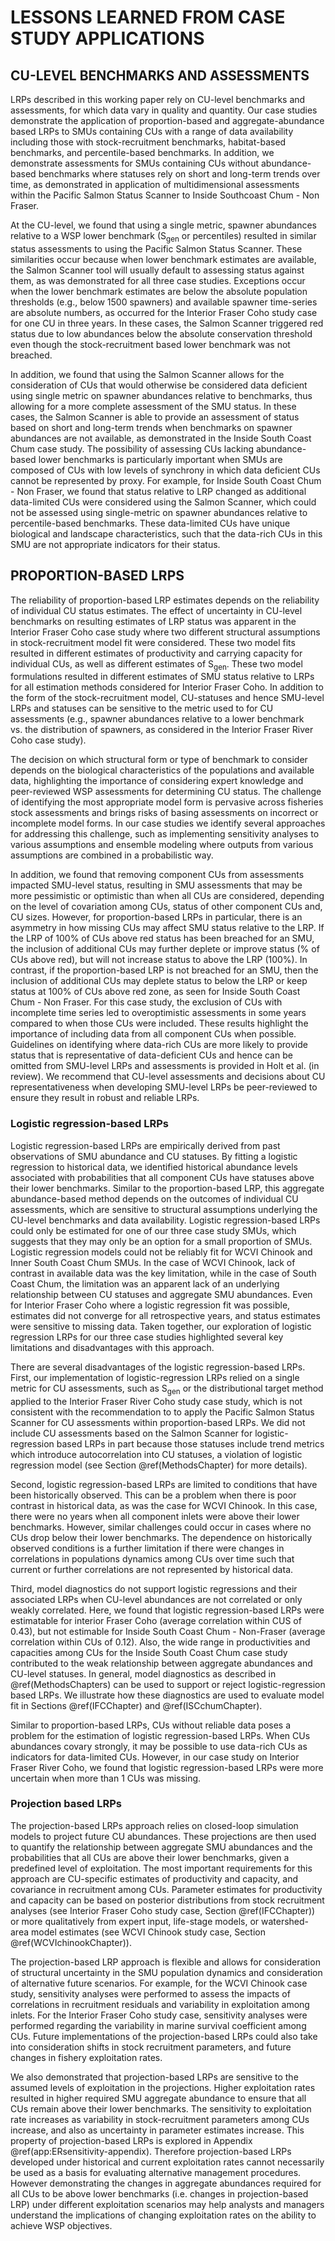 # LESSONS LEARNED FROM CASE STUDY APPLICATIONS


## CU-LEVEL BENCHMARKS AND ASSESSMENTS

LRPs described in this working paper rely on CU-level benchmarks and assessments, for which data vary in quality and quantity. Our case studies demonstrate the application of proportion-based and aggregate-abundance based LRPs to SMUs containing CUs with a range of data availability including those with stock-recruitment benchmarks, habitat-based benchmarks, and percentile-based benchmarks. In addition, we demonstrate assessments for SMUs containing CUs without abundance-based benchmarks where statuses rely on short and long-term trends over time, as demonstrated in application of multidimensional assessments within the Pacific Salmon Status Scanner to Inside Southcoast Chum - Non Fraser. 

At the CU-level, we found that using a single metric, spawner abundances relative to a WSP lower benchmark (S~gen~ or percentiles) resulted in similar status assessments to using the Pacific Salmon Status Scanner.   These similarities occur because when lower benchmark estimates are available, the Salmon Scanner tool will usually default to assessing status against them, as was demonstrated for all three case studies. Exceptions occur when the lower benchmark estimates are below the absolute population thresholds (e.g., below 1500 spawners) and available spawner time-series are absolute numbers, as occurred for the Interior Fraser Coho study case for one CU in three years. In these cases, the Salmon Scanner triggered red status due to low abundances below the absolute conservation threshold even though the stock-recruitment based lower benchmark was not breached.

In addition, we found that using the Salmon Scanner allows for the consideration of CUs that would otherwise be considered data deficient using single metric on spawner abundances relative to benchmarks, thus allowing for a more complete assessment of the SMU status. In these cases, the Salmon Scanner is able to provide an assessment of status based on short and long-term trends when benchmarks on spawner abundances are not available, as demonstrated in the Inside South Coast Chum case study. <!--CW: added the following to emphasize the importance of assessing more CUs -->  The possibility of assessing CUs lacking abundance-based lower benchmarks is particularly important when SMUs are composed of CUs with low levels of synchrony in which data deficient CUs cannot be represented by proxy. For example, for Inside South Coast Chum - Non Fraser, we found that status relative to LRP changed as additional data-limited CUs were considered using the Salmon Scanner, which could not be assessed using single-metric on spawner abundances relative to percentile-based benchmarks. These data-limited CUs have unique biological and landscape characteristics, such that the data-rich CUs in this SMU are not appropriate indicators for their status. <!--CH: Luke does this sound okay?-->

## PROPORTION-BASED LRPS

The reliability of proportion-based LRP estimates depends on the reliability of individual CU status estimates. The effect of uncertainty in CU-level benchmarks on resulting estimates of LRP status was apparent in the Interior Fraser Coho case study where two different structural assumptions in stock-recruitment model fit were considered. These two model fits resulted in different estimates of productivity and carrying capacity for individual CUs, as well as different estimates of S~gen~. These two model formulations resulted in different estimates of SMU status relative to LRPs for all estimation methods considered for Interior Fraser Coho. In addition to the form of the stock-recruitment model, CU-statuses and hence SMU-level LRPs and statuses can be sensitive to the metric used to for CU assessments (e.g., spawner abundances relative to a lower benchmark vs. the distribution of spawners, as considered in the Interior Fraser River Coho case study).  


The decision on which structural form or type of benchmark to consider depends on the biological characteristics of the populations and available data, highlighting the importance of considering expert knowledge and peer-reviewed WSP assessments for determining CU status. The challenge of identifying the most appropriate model form is pervasive across fisheries stock assessments and brings risks of basing assessments on incorrect or incomplete model forms. In our case studies we identify several approaches for addressing this challenge, such as implementing sensitivity analyses to various assumptions and <!--CW remove: aggregate abundance-based LRPs,--><!--CW add: using--> ensemble modeling where outputs from various assumptions are combined in a probabilistic way.


In addition, we found that removing component CUs from assessments impacted SMU-level status, resulting in SMU assessments that may be more pessimistic or optimistic than when all CUs are considered, depending on the level of covariation among CUs, status of other component CUs and, CU sizes. <!--CH: I add in this caveat specifying proportion-based LRPs in the next sentence. Does that make sense? It's much more convoluted for agg abund-based LRPs-->However, for proportion-based LRPs in particular, there is an asymmetry in how missing CUs may affect SMU status relative to the LRP. If the LRP of 100% of CUs above red status has been breached for an SMU, the inclusion of additional CUs may further deplete or improve status (% of CUs above red), but will not increase status to above the LRP (100%). In contrast, if the proportion-based LRP is not breached for an SMU, then the inclusion of additional CUs may deplete status to below the LRP or keep status at 100% of CUs above red zone, as seen for Inside South Coast Chum - Non Fraser. For this case study, the exclusion of CUs with incomplete time series led to overoptimistic assessments in some years compared to when those CUs were included. These results highlight the importance of including data from all component CUs when possible. Guidelines on identifying where data-rich CUs are more likely to provide status that is representative of data-deficient CUs and hence can be omitted from SMU-level LRPs and assessments is provided in Holt et al. (in review). We recommend that CU-level assessments and decisions about CU representativeness when developing SMU-level LRPs be peer-reviewed to ensure they result in robust and reliable LRPs.<!--CH: suggest we remove following sentence, as I'm not sure who would have this disincentive "The asymmetrical impact of increased monitoring of CUs on SMU status may reduce incentives to extend monitoring to data-deficient CUs"-->

### Logistic regression-based LRPs

Logistic regression-based LRPs are empirically derived from past observations of SMU abundance and CU statuses. By fitting a logistic regression to historical data, we identified historical abundance levels associated with probabilities that all component CUs have statuses above their lower benchmarks. Similar to the proportion-based LRP, this aggregate abundance-based method depends on the outcomes of individual CU assessments, which are sensitive to structural assumptions underlying the CU-level benchmarks and data availability. Logistic regression-based LRPs could only be estimated for one of our three case study SMUs, which suggests that they may only be an option for a small proportion of SMUs. Logistic regression models could not be reliably fit for WCVI Chinook and Inner South Coast Chum SMUs. In the case of WCVI Chinook, lack of contrast in available data was the key limitation, while in the case of South Coast Chum, the limitation was an apparent lack of an underlying relationship between CU statuses and aggregate SMU abundances. Even for Interior Fraser Coho where a logistic regression fit was possible, estimates did not converge for all retrospective years, and status estimates were sensitive to missing data. Taken together, our exploration of logistic regression LRPs for our three case studies highlighted several key limitations and disadvantages with this approach.



There are several disadvantages of the logistic regression-based LRPs. First, our implementation of logistic-regression LRPs relied on a single metric for CU assessments, such as S~gen~ or the distributional target method applied to the Interior Fraser River Coho study case study, which is not consistent with the recommendation to to apply the Pacific Salmon Status Scanner for CU assessments within proportion-based LRPs. We did not include CU assessments based on the Salmon Scanner for logistic-regression based LRPs in part because those statuses include trend metrics which introduce autocorrelation into CU statuses, a violation of logistic regression model (see Section \@ref(MethodsChapter) for more details). 


Second, logistic regression-based LRPs are limited to conditions that have been historically observed. This can be a problem when there is poor contrast in historical data, as was the case for WCVI Chinook.  In this case, there were no years when all component inlets were above their lower benchmarks. However, similar challenges could occur in cases where no CUs drop below their lower benchmarks.  The dependence on historically observed conditions is a further limitation if there were changes in correlations in populations dynamics among CUs over time such that current or further correlations are not represented by historical data.

Third, model diagnostics do not support logistic regressions and their associated LRPs when CU-level abundances are not correlated or only weakly correlated.  Here, we found that logistic regression-based LRPs were estimatable for interior Fraser Coho (average correlation within CUS of 0.43), but not estimable for Inside South Coast Chum - Non-Fraser (average correlation within CUs of 0.12). Also, the wide range in productivities and capacities among CUs for the Inside South Coast Chum case study contributed to the weak relationship between aggregate abundances and CU-level statuses. In general, model diagnostics as described in \@ref(MethodsChapters) can be used to support or reject logistic-regression based LRPs. We illustrate how these diagnostics are used to evaluate model fit in Sections \@ref(IFCChapter) and \@ref(ISCchumChapter).    


Similar to proportion-based LRPs, CUs without reliable data poses a problem for the estimation of logistic regression-based LRPs. When CUs abundances covary strongly, it may be possible to use data-rich CUs as indicators for data-limited CUs. However, in our case study on Interior Fraser River Coho, we found that logistic regression-based LRPs were more uncertain when more than 1 CUs was missing. 



### Projection based LRPs


The projection-based LRPs approach relies on closed-loop simulation models to project future CU abundances. These projections are then used to quantify the relationship between aggregate SMU abundances and the probabilities that all CUs are above their lower benchmarks, given a predefined level of exploitation. The most important requirements for this approach are CU-specific estimates of productivity and capacity, and covariance in recruitment among CUs. Parameter estimates for productivity and capacity can be based on posterior distributions from stock recruitment analyses (see Interior Fraser Coho study case, Section \@ref(IFCChapter)) or more qualitatively from expert input, life-stage models, or watershed-area model estimates (see WCVI Chinook study case, Section \@ref(WCVIchinookChapter)). 

The projection-based LRP approach is flexible and allows for consideration of structural uncertainty in the SMU population dynamics and consideration of alternative future scenarios. For example, for the WCVI Chinook case study, sensitivity analyses were performed to assess the impacts of correlations in recruitment residuals and variability in exploitation among inlets. For the Interior Fraser Coho study case, sensitivity analyses were performed regarding the variability in marine survival coefficient among CUs. Future implementations of the projection-based LRPs could also take into consideration shifts in stock recruitment parameters, and future changes in fishery exploitation rates. 

We also demonstrated that projection-based LRPs are sensitive to the assumed levels of exploitation in the projections. Higher exploitation rates resulted in higher required SMU aggregate abundance to ensure that all CUs remain above their lower benchmarks. The sensitivity to exploitation rate increases as variability in stock-recruitment parameters among CUs increase, and also as uncertainty in parameter estimates increase. This property of projection-based LRPs is explored in Appendix \@ref(app:ERsensitivity-appendix). Therefore projection-based LRPs developed under historical and current exploitation rates cannot necessarily be used as a basis for evaluating alternative management procedures. However demonstrating the changes in aggregate abundances required for all CUs to be above lower benchmarks (i.e. changes in projection-based LRP) under different exploitation scenarios may help analysts and managers understand the implications of changing exploitation rates on the ability to achieve WSP objectives.




<!-- KH: (CH: I think the first three are captured, but could add the last if there is interest...?)

I wonder if another discussion topic could be the dependence of LRP estimates on reliable estimates of CU status.    
E.g.,:
CW:opening paragraph of SMU-level LRPs and assessments
All of the LRP estimation methods we considered were based on status estimates for component CUs; regardless of whether it was a proportion-based or abundance-based method. As a result, the reliability of LRP estimates is a function of the reliability of individual CU status estimates. The effect of uncertainty in CU-level benchmarks on resulting estimates of LRP status was apparent in the Interior Fraser Coho case study where two different structural assumptions in stock recruitment model fit were considered. These two model fits resulted in different estimates of productivity and carrying capacity for individual CUs, as well as different estimates of Sgen. These two different model formulations resulted in different estimates of SMU status relative to LRPs over time for all LRP estimation methods considered for Interior Fraser Coho.    


- Could we also draw on Carrie's sensitivity analysis of productivity when estimating projected LRPs here?  Different productivity assumptions led to different Sgens, which lead to different LRPs.

- Could end this section by noting that the guidelines paper recommends that a peer-review of CU status estimates is required prior to developing LRPs. (I think Carrie mentioned this ... but should check guidlelines paper to confirm what it says.  I think Carrie said she had included 'reliabale CU status estimates' as a key principle??) 

- Could then go on to discuss ways in which uncertainty in CU status can get rolled up into LRP estimates.  For example, integrated model fits for logistic regression propogate uncertainty through to LRP estimates. Or, model-averaging for projection-based (coho example). At this point, I don't think there are ways to incorporate uncertainty into CU status estimates from the multidimensional scanning tool. (Although, is SOTS working on this???)  May be something to flag as a research priority???   



 


-->




<!--
	Summary points by chapter below


Key points for ISC chum: 

For data poor stocks, data quality issues may limit the choice of CU-specific benchmarks used as basis for the calculation of the SMU LRP. For example, for the ISC chum study case, $Sgen$ could not be reliably estimated for all CUs, and its use lead to poor fits of the logistic aggregate abundance LRP (although fits were poor regardless of the benchmark used). For that study case, the analyses relied on the percentile-based benchmarks. CH: suggest removing Sgen.

The choice of benchmark to determine CU specific status will affect the classification and therefore will also affect the LRP. 

Percentile benchmarks were more conservative that multidimensional status, i.e. LRP was triggered more often when percentile benchmarks were used.  -- But I am not clear if this is a trend to be expected for other SMUs of if it's specific to ISC chum. 

Adding more CUs lead to LRP being triggered more often. -> this indicates that exclusion of CUs with incomplete time series may lead to more overly optimistic assessments. 

Aggregate abundance LRPs were not appropriate. Factors include: 
-different orders of magnitude in variation among CU
-lack of auto correlation in escapements
-wide range in productivity values between CUs 


WCVI Chinook main points: 

Carrie already wrote a great set of summary bullets by the end of that chapter. Maybe reinforce them here. 

Recommendation to exclude CUs and/or inlets with PNI <0.5 (maybe better considered in the guidelines, under the section on when maight be appropriate to consider less than 100% of CUs above LRP)

Proportion of CU above benchmarks indicate that SMU is below LRP because one specific CU is consistently below its lower benchmark. Aggregate abundance logistic regression-based LRPs are not estimable as there are no years in which the SMU is above LRP. 



Some ideas include:

- If data limitations arise in application of LRP to a stock, increased monitoring, data quality could be part of recovery plan/ trigger


IFC main points:

proportion based LRP: Three methods for calculating lower bench marks were used, results vary among methods. The LRP was more likely to be triggered when relying on the distributional status was used to assess the stock. When the multi dimensional status assessment was used, the choice of ricker model used to estimate Sgen affected the frequency of assessing at least one CU as red status. The LRP  was triggered more often when using the Ricker_priorCap model than when using the Ricker model. 

Aggregate abundance

Retrospective analyses indicated that aggregate status estimates become unstable if two or more 
CUs are missing data.  
-->
